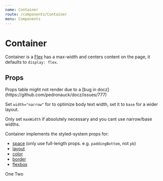```yaml
---
name: Container
route: /components/Container
menu: Components
---
```



# Container

Container is a [Flex](/components/Flex) has a max-width and centers content on the page, it defaults to `display: flex`.

## Props

<Props of={Container} />
Props table might not render due to a [bug in docz](https://github.com/pedronauck/docz/issues/777)

Set `width="narrow"` for to optimize body text width, set it to `base` for a wider layout.

Only set `maxWidth` if absolutely necessary and you cant use narrow/base widths.

Container implements the styled-system props for:

- [space](https://styled-system.com/api#space) (only use full-length props. e.g. `paddingBottom`, not `pb`)
- [layout](https://styled-system.com/api#layout)
- [color](https://styled-system.com/api#color)
- [border](https://styled-system.com/api#border)
- [flexbox](https://styled-system.com/api#flex)

<Playground>
  <Container bg="neutrals.light" padding="large">
    <Card margin="base">One</Card>
    <Card margin="base">Two</Card>
  </Container>
</Playground>
